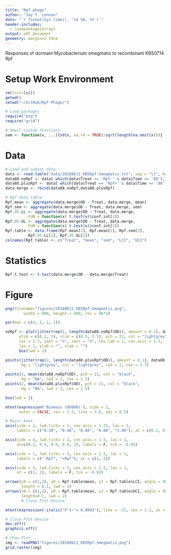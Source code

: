 ```yaml
---
title: "Rpf phage"
author: "Jay T. Lennon"
date: "`r format(Sys.time(), '%d %B, %Y')`"
header-includes:
  - \usepackage{array}
output: pdf_document
geometry: margin=2.54cm
---
```


Responses of dormant Mycobacterium smegmatis to recombinant KBS0714 Rpf

# Setup Work Environment
```r
rm(list=ls())
getwd()
setwd("~/GitHub/Rpf-Phage/")

# Load packages
require("png")
require("grid")

# Small custom functions
sem <- function(x, ...){sd(x, na.rm = TRUE)/sqrt(length(na.omit(x)))}
```

# Data
```r
# Load and subset data
data <- read.table("data/20180611_KBSRpf-Smegmatis.txt", sep = "\t", header = T)
data88.noRpf <- data[ which(data$Treat == 'Rpf-' & data$Time == '88'),]
data88.plusRpf <- data[ which(data$Treat == 'Rpf+' & data$Time == '88'),]
data.merge <- rbind(data88.noRpf,data88.plusRpf)

# Rpf data table
Rpf.mean <- aggregate(data.merge$OD ~ Treat, data.merge, mean)
Rpf.sem <- aggregate(data.merge$OD ~ Treat, data.merge, sem)
Rpf.95.LL <- aggregate(data.merge$OD ~ Treat, data.merge,
          FUN = function(x) t.test(x)$conf.int[1])
Rpf.95.UL <- aggregate(data.merge$OD ~ Treat, data.merge,
          FUN = function(x) t.test(x)$conf.int[2])
Rpf.table <- data.frame(Rpf.mean[1], Rpf.mean[2], Rpf.sem[2],
          Rpf.95.LL[2], Rpf.95.UL[2])
colnames(Rpf.table) <- c("Treat", "mean", "sem", "LCI", "UCI")
```

# Statistics
```r
Rpf.t.test <- t.test(data.merge$OD ~ data.merge$Treat)
```

# Figure
```r
png(filename="figures/20180611_KBSRpf-Smegmatis.png",
        width = 800, height = 800, res = 96*2)

par(mar = c(4, 5, 1, 1))   

noRpf <- plot(jitter(rep(1, length(data88.noRpf$OD)), amount = 0.1), data88.noRpf$OD, 
      ylim = c(0.2, 1), xlim = c(0.5, 2.5), pch = 21, col = "lightgrey", bg = "lightgrey", lwd = 2,
      cex = 1.7, yaxt = "n", xaxt = "n", cex.lab = 2, cex.axis = 1.5,
      las = 1, ylab = "", xlab = "")
      box(lwd = 2)

points(jitter(rep(2, length(data88.plusRpf$OD)), amount = 0.1), data88.plusRpf$OD, pch = 21, 
       bg = "lightgrey", col = "lightgrey", lwd = 2, cex = 1.7)
       
points(1, mean(data88.noRpf$OD), pch = 21, col = "black", 
       bg = "NA", lwd = 2, cex = 2.5) 
points(2, mean(data88.plusRpf$OD), pch = 21, col = "black", 
       bg = "NA", lwd = 2, cex = 2.5)  

box(lwd = 2)

mtext(expression('Biomass (OD600)'), side = 2,
      outer = FALSE, cex = 1.5, line = 3.6, adj = 0.5)

# Major Axes
axis(side = 2, lwd.ticks = 2, cex.axis = 1.25, las = 1,
     labels = c("0.20", "0.40", "0.60", "0.80", "1.00"), at = c(0.2, 0.4, 0.6, 0.8, 1))

axis(side = 4, lwd.ticks = 2, cex.axis = 1.5, las = 1,
     at=c(0.2, 0.4, 0.6, 0.8, 1), labels = F, tck = -0.02)

axis(side = 1, lwd.ticks = 2, cex.axis = 1.5, las = 1,
     labels = c("-Rpf", "+Rpf"), at = c(1, 2))

axis(side = 3, lwd.ticks = 2, cex.axis = 1.5, las = 1,
     at = c(1, 2), labels = F, tck = -0.02)

arrows(x0 = c(1,2), y0 = Rpf.table$mean, y1 = Rpf.table$LCI, angle = 90,
       length = 0.1, lwd = 2)
arrows(x0 = c(1,2), y0 = Rpf.table$mean, y1 = Rpf.table$UCI, angle = 90,
       length=0.1, lwd = 2)
       # Close Plot Device

mtext(expression(~italic("P")~"= 0.0003"), line = -15, cex = 1.2, at = 2.1)

# Close Plot Device
dev.off()
graphics.off()

# Show Plot
img <- readPNG("figures/20180611_KBSRpf-Smegmatis.png")
grid.raster(img)
```
     
     